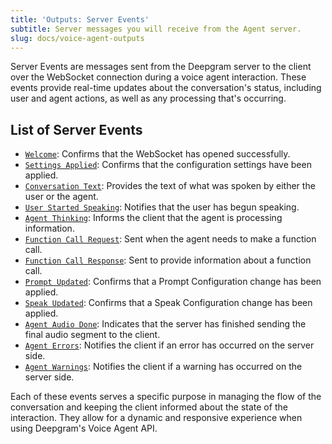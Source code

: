 ```yaml
---
title: 'Outputs: Server Events'
subtitle: Server messages you will receive from the Agent server.
slug: docs/voice-agent-outputs
---
```


Server Events are messages sent from the Deepgram server to the client over the WebSocket connection during a voice agent interaction. These events provide real-time updates about the conversation's status, including user and agent actions, as well as any processing that's occurring.

## List of Server Events

* [`Welcome`](/docs/voice-agent-welcome-message): Confirms that the WebSocket has opened successfully.
* [`Settings Applied`](/docs/voice-agent-setting-applied-message): Confirms that the configuration settings have been applied.
* [`Conversation Text`](/docs/voice-agent-conversation-text): Provides the text of what was spoken by either the user or the agent.
* [`User Started Speaking`](/docs/voice-agent-user-started-speaking): Notifies that the user has begun speaking.
* [`Agent Thinking`](/docs/voice-agent-agent-thinking): Informs the client that the agent is processing information.
* [`Function Call Request`](/docs/voice-agent-function-call-request): Sent when the agent needs to make a function call.
* [`Function Call Response`](/docs/voice-agent-function-call-response): Sent to provide information about a function call.
* [`Prompt Updated`](/docs/voice-agent-prompt-updated): Confirms that a Prompt Configuration change has been applied.
* [`Speak Updated`](/docs/voice-agent-speak-updated): Confirms that a Speak Configuration change has been applied.
* [`Agent Audio Done`](/docs/voice-agent-agent-audio-done): Indicates that the server has finished sending the final audio segment to the client.
* [`Agent Errors`](/docs/voice-agent-errors): Notifies the client if an error has occurred on the server side.
* [`Agent Warnings`](/docs/voice-agent-warning): Notifies the client if a warning has occurred on the server side.

Each of these events serves a specific purpose in managing the flow of the conversation and keeping the client informed about the state of the interaction. They allow for a dynamic and responsive experience when using Deepgram's Voice Agent API.
